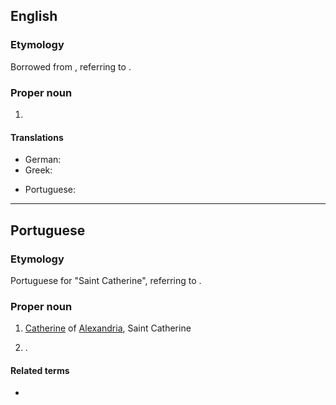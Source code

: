 ==English==
{{wikipedia}}

===Etymology===
Borrowed from {{bor|en|pt|Santa Catarina}}, referring to {{w|Catherine of Alexandria}}.

===Proper noun===
{{en-proper noun|head=Santa Catarina}}

# {{place|en|state|r/South Region|c/Brazil|capital=Florianópolis}}

====Translations====
{{trans-top|state in southern Brazil}}
* German: {{t|de|Santa Catarina|n}}
* Greek: {{t|el|Σάντα Καταρίνα|f}}
{{trans-mid}}
* Portuguese: {{t+|pt|Santa Catarina|f}}
{{trans-bottom}}

----

==Portuguese==

===Etymology===
Portuguese for "Saint Catherine", referring to {{w|Catherine of Alexandria}}.

===Proper noun===
{{pt-proper noun|f|head=[[santa|Santa]] [[Catarina]]}}
# {{senseid|pt|Catherine of Alexandria}} [[Catherine]] of [[Alexandria]], Saint Catherine
# {{place|pt|state|r/South Region|c/Brazil|capital=Florianópolis}}.
#: {{syn|pt|SC}} {{gloss|abbreviation}}

====Related terms====
* {{l|pt|catarinense}} {{gloss|[[demonym]] of the Brazilian state}}